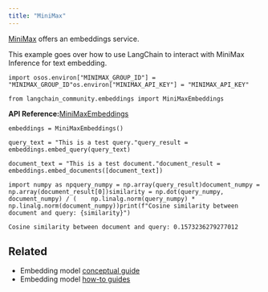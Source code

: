 ```yaml
---
title: "MiniMax"
---
```


[MiniMax](https://api.minimax.chat/document/guides/embeddings?id=6464722084cdc277dfaa966a) offers an embeddings service.

This example goes over how to use LangChain to interact with MiniMax Inference for text embedding.

```
import osos.environ["MINIMAX_GROUP_ID"] = "MINIMAX_GROUP_ID"os.environ["MINIMAX_API_KEY"] = "MINIMAX_API_KEY"
```

```
from langchain_community.embeddings import MiniMaxEmbeddings
```

**API Reference:**[MiniMaxEmbeddings](https://python.langchain.com/api_reference/community/embeddings/langchain_community.embeddings.minimax.MiniMaxEmbeddings.html)

```
embeddings = MiniMaxEmbeddings()
```

```
query_text = "This is a test query."query_result = embeddings.embed_query(query_text)
```

```
document_text = "This is a test document."document_result = embeddings.embed_documents([document_text])
```

```
import numpy as npquery_numpy = np.array(query_result)document_numpy = np.array(document_result[0])similarity = np.dot(query_numpy, document_numpy) / (    np.linalg.norm(query_numpy) * np.linalg.norm(document_numpy))print(f"Cosine similarity between document and query: {similarity}")
```

```
Cosine similarity between document and query: 0.1573236279277012
```

## Related

* Embedding model [conceptual guide](/src/oss/concepts/embedding_models)
* Embedding model [how-to guides](/src/oss/how_to/#embedding-models)
